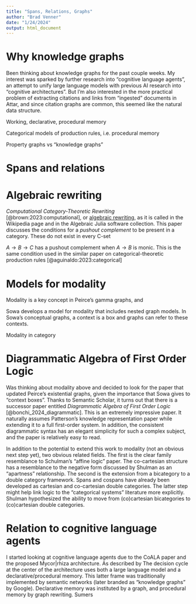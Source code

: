 ```yaml
---
title: "Spans, Relations, Graphs"
author: "Brad Venner"
date: "1/24/2024"
output: html_document
---
```


# Why knowledge graphs

Been thinking about knowledge graphs for the past couple weeks. My interest was sparked by further research into "cognitive language agents", an attempt to unify large language models with previous AI research into "cognitive architectures". But I'm also interested in the more practical problem of extracting citations and links from "ingested" documents in Attar, and since citation graphs are common, this seemed like the natural data structure.

Working, declarative, procedural memory

Categorical models of production rules, i.e. procedural memory

Property graphs vs "knowledge graphs"

# Spans and relations

# Algebraic rewriting

*Computational Category-Theoretic Rewriting* [@brown:2023:computational], or [algebraic rewriting](https://en.wikipedia.org/wiki/Graph_rewriting), as it is called in the Wikipedia page and in the Algebraic Julia software collection. This paper discusses the conditions for a *pushout complement* to be present in a category. These do not exist in every C-set

$A \rightarrow B \rightarrow C$ has a pushout complement when $A \rightarrow B$ is monic. This is the same condition used in the similar paper on categorical-theoretic production rules [@aguinaldo:2023:categorical]  

# Models for modality

Modality is a key concept in Peirce's gamma graphs, and 

Sowa develops a model for modality that includes nested graph models. In Sowa's conceptual graphs, a context is a box and graphs can refer to these contexts. 

Modality in category 

# Diagrammatic Algebra of First Order Logic

Was thinking about modality above and decided to look for the paper that updated Peirce's existential graphs, given the importance that Sowa gives to "context boxes". Thanks to Semantic Scholar, it turns out that there is a successor paper entitled *Diagrammatic Algebra of First Order Logic* [@bonchi_2024_diagrammatic]. This is an extremely impressive paper. It naturally assumes Patterson's knowledge representation paper while extending it to a full first-order system. In addition, the consistent diagrammatic syntax has an elegant simplicity for such a complex subject, and the paper is relatively easy to read. 

In addition to the potential to extend this work to modality (not an obvious next step yet), two obvious related fields. The first is the clear family resemblance to Schulman's "affine logic" paper. The co-cartesian structure has a resemblance to the negative form discussed by Shulman as an "apartness" relationship. The second is the extension from a bicategory to a double category framework. Spans and cospans have already been developed as cartesian and co-cartesian double categories. The latter step might help link logic to the "categorical systems" literature more explicitly. Shulman hypothesized the ability to move from (co)cartesian bicategories to (co)cartesian double categories.

# Relation to cognitive language agents

I started looking at cognitive language agents due to the CoALA paper and the proposed Mycor|rhiza architecture. As described by The decision cycle at the center of the architecture uses both a large language model and a declarative/procedural memory. This latter frame was traditionally implemented by semantic networks (later branded as "knowledge graphs" by Google). Declarative memory was instituted by a graph, and procedural memory by graph rewriting. Sumers    
